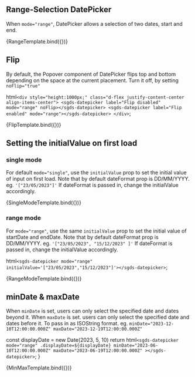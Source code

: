 ## Range-Selection DatePicker

When `mode="range"`, DatePicker allows a selection of two dates, start and end.


<Canvas>
  <Story name="Range Selection" height="500px">
    {RangeTemplate.bind({})}
  </Story>
</Canvas>

## Flip

By default, the Popover component of DatePicker flips top and bottom depending on the space at the current placement. Turn it off, by setting `noFlip="true"`

  html`
    <div style="height:1000px;" class="d-flex justify-content-center align-items-center">
      <sgds-datepicker label="Flip disabled" mode="range" noFlip></sgds-datepicker>
      <sgds-datepicker label="Flip enabled" mode="range"></sgds-datepicker>
    </div>
  `;

<Canvas>
  <Story name="Flip" height="500px">
    {FlipTemplate.bind({})}
  </Story>
</Canvas>

## Setting the initialValue on first load

### single mode

For default `mode="single"`, use the `initialValue` prop to set the initial value of input on first load. Note that by default dateFormat prop is DD/MM/YYYY. eg. `'["23/05/2023"]'` If dateFormat is passed in, change the initialValue accordingly.


<Canvas>
  <Story name="Initial Value for Single" height="500px">
    {SingleModeTemplate.bind({})}
  </Story>
</Canvas>

### range mode

For `mode="range"`, use the same `initialValue` prop to set the initial value of startDate and endDate. Note that by default dateFormat prop is DD/MM/YYYY. eg. `'["23/05/2023", "15/12/2023" ]'` If dateFormat is passed in, change the initialValue accordingly.

  html` <sgds-datepicker mode="range" initialValue='["23/05/2023","15/12/2023"]'></sgds-datepicker> `;

<Canvas>
  <Story name="Initial Value for Range" height="500px">
    {RangeModeTemplate.bind({})}
  </Story>
</Canvas>

## minDate & maxDate

When `minDate` is set, users can only select the specified date and dates beyond it. When `maxDate` is set. users can only select the specified date and dates before it. To pass in as ISOString format. eg. `minDate="2023-12-10T12:00:00.000Z" maxDate="2023-12-19T12:00:00.000Z"`

  const displayDate = new Date(2023, 5, 10)
  return html`
    <sgds-datepicker
      mode="range"
      .displayDate=${displayDate}
      minDate="2023-06-10T12:00:00.000Z"
      maxDate="2023-06-19T12:00:00.000Z"
    ></sgds-datepicker>
  `;
}

<Canvas>
  <Story name="Min and Max Date" height="500px">
    {MinMaxTemplate.bind({})}
  </Story>
</Canvas>
